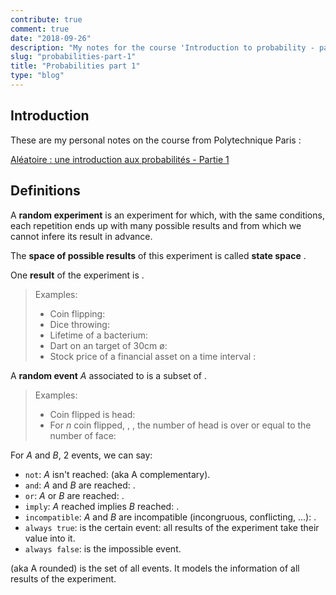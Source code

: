 ```yaml
---
contribute: true
comment: true
date: "2018-09-26"
description: "My notes for the course 'Introduction to probability - part one' from Polytechnique Paris"
slug: "probabilities-part-1"
title: "Probabilities part 1"
type: "blog"
---
```


## Introduction
These are my personal notes on the course from Polytechnique Paris :

[Aléatoire : une introduction aux probabilités - Partie 1](https://www.coursera.org/learn/probabilites-1/)

## Definitions

A **random experiment** is an experiment <Katex formulae='\varepsilon' /> for which, with the same conditions,
each repetition ends up with many possible results and from which we cannot infere its result in advance.

The **space of possible results** of this experiment is called **state space** <Katex formulae='\Omega' />.

One **result** of the experiment is <Katex formulae='\omega \in \Omega' />.

> Examples:
> * Coin flipping: <Katex formulae='\Omega = \{\text{head},\text{tail}\} \hArr \Omega = \{0,1\}' />
> * Dice throwing: <Katex formulae='\Omega = \{1, 2, 3, 4, 5, 6\}' />
> * Lifetime of a bacterium: <Katex formulae='\Omega = \lbrack 0, +\infty \lbrack' />
> * Dart on an target of 30cm ø: <Katex formulae='\Omega = \{(x, y), \sqrt{x^2+y^2} \le 15 \}' />
> * Stock price of a financial asset on a time interval <Katex formulae='\lbrack t_1, t_2 \rbrack' />: <Katex formulae='\Omega = S(\lbrack t_1, t_2 \rbrack, \reals_+)' />

A **random event** *A* associated to <Katex formulae='\varepsilon' />
is a subset of <Katex formulae='\Omega' />. 

> Examples:
> * Coin flipped is head: <Katex formulae='A = \{0\}' />
> * For *n* coin flipped, <Katex formulae='\Omega = \{0, 1\}^n' />, <Katex formulae='\omega = (\omega_1, \dots ,\omega_n)' />,
    the number of head is over or equal to the number of face:
    <Katex formulae='A = \{ \omega \in \Omega, \sum^n_{i=1} \omega _i \ge \frac{n}{2} \}' />

For *A* and *B*, 2 events, we can say:
* `not`: *A* isn't reached: <Katex formulae='A^c' /> (aka A complementary).
* `and`: *A* and *B* are reached: <Katex formulae='A \cap B' />.
* `or`: *A* or *B* are reached: <Katex formulae='A \cup B' />.
* `imply`: *A* reached implies *B* reached: <Katex formulae='A_\text{reached} \rArr B_\text{reached} ~\text{then}~ A \subset B' />.
* `incompatible`: *A* and *B* are incompatible (incongruous, conflicting, ...): <Katex formulae='A \cap B = \empty' />.
* `always true`: <Katex formulae='\Omega' /> is the certain event: all results of the experiment take their value into it.
* `always false`: <Katex formulae='\empty' /> is the impossible event.

<Katex formulae='\mathcal{A}' /> (aka A rounded) is the set of all events. It models the information of all results of the experiment.

<Katex displayMode formulae='\forall x \in \mathcal{A} \rArr A \cap B \in \mathcal{A}, A \cup B \in \mathcal{A}, A^c \in \mathcal{A} \text{ and } \Omega \in \mathcal{A}, \empty \in \mathcal{A}' />
